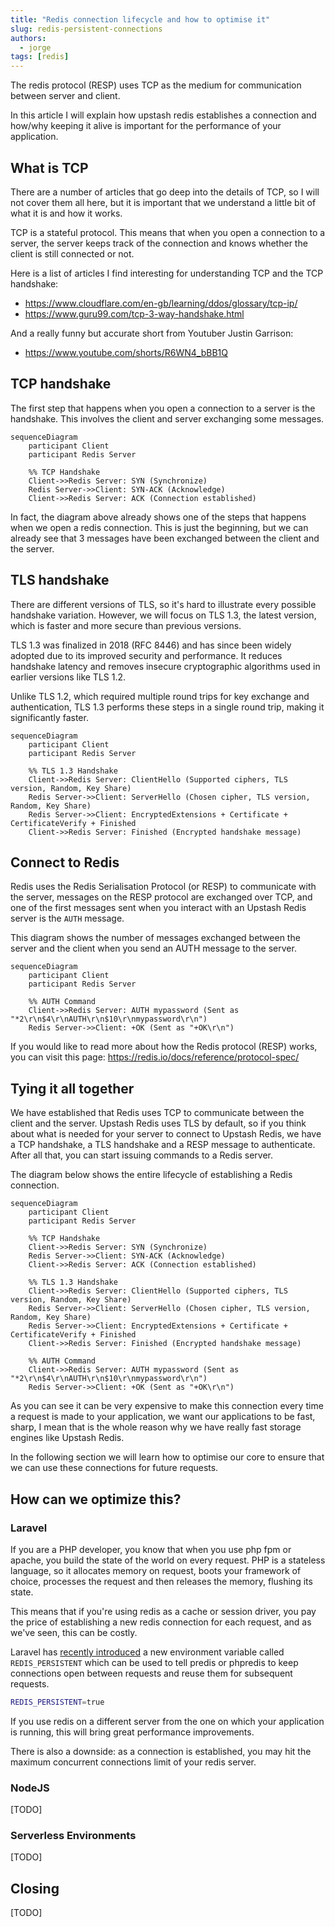 ```yaml
---
title: "Redis connection lifecycle and how to optimise it"
slug: redis-persistent-connections
authors:
  - jorge
tags: [redis]
---
```


The redis protocol (RESP) uses TCP as the medium for communication between server and client.

In this article I will explain how upstash redis establishes a connection and how/why keeping it alive is important for the performance of your application.

## What is TCP

There are a number of articles that go deep into the details of TCP, so I will not cover them all here, but it is important that we understand a little bit of what it is and how it works.

TCP is a stateful protocol. This means that when you open a connection to a server, the server keeps track of the connection and knows whether the client is still connected or not.

Here is a list of articles I find interesting for understanding TCP and the TCP handshake:

- https://www.cloudflare.com/en-gb/learning/ddos/glossary/tcp-ip/
- https://www.guru99.com/tcp-3-way-handshake.html

And a really funny but accurate short from Youtuber Justin Garrison:

- https://www.youtube.com/shorts/R6WN4_bBB1Q

## TCP handshake

The first step that happens when you open a connection to a server is the handshake. This involves the client and server exchanging some messages.

```mermaid
sequenceDiagram
    participant Client
    participant Redis Server

    %% TCP Handshake
    Client->>Redis Server: SYN (Synchronize)
    Redis Server->>Client: SYN-ACK (Acknowledge)
    Client->>Redis Server: ACK (Connection established)
```

In fact, the diagram above already shows one of the steps that happens when we open a redis connection. This is just the beginning, but we can already see that 3 messages have been exchanged between the client and the server.

## TLS handshake

There are different versions of TLS, so it's hard to illustrate every possible handshake variation. However, we will focus on TLS 1.3, the latest version, which is faster and more secure than previous versions.

TLS 1.3 was finalized in 2018 (RFC 8446) and has since been widely adopted due to its improved security and performance. It reduces handshake latency and removes insecure cryptographic algorithms used in earlier versions like TLS 1.2.

Unlike TLS 1.2, which required multiple round trips for key exchange and authentication, TLS 1.3 performs these steps in a single round trip, making it significantly faster.

```mermaid
sequenceDiagram
    participant Client
    participant Redis Server

    %% TLS 1.3 Handshake
    Client->>Redis Server: ClientHello (Supported ciphers, TLS version, Random, Key Share)
    Redis Server->>Client: ServerHello (Chosen cipher, TLS version, Random, Key Share)
    Redis Server->>Client: EncryptedExtensions + Certificate + CertificateVerify + Finished
    Client->>Redis Server: Finished (Encrypted handshake message)
```

## Connect to Redis

Redis uses the Redis Serialisation Protocol (or RESP) to communicate with the server, messages on the RESP protocol are exchanged over TCP, and one of the first messages sent when you interact with an Upstash Redis server is the `AUTH` message.

This diagram shows the number of messages exchanged between the server and the client when you send an AUTH message to the server.

```mermaid
sequenceDiagram
    participant Client
    participant Redis Server

    %% AUTH Command
    Client->>Redis Server: AUTH mypassword (Sent as "*2\r\n$4\r\nAUTH\r\n$10\r\nmypassword\r\n")
    Redis Server->>Client: +OK (Sent as "+OK\r\n")
```

If you would like to read more about how the Redis protocol (RESP) works, you can visit this page: https://redis.io/docs/reference/protocol-spec/

## Tying it all together

We have established that Redis uses TCP to communicate between the client and the server. Upstash Redis uses TLS by default, so if you think about what is needed for your server to connect to Upstash Redis, we have a TCP handshake, a TLS handshake and a RESP message to authenticate. After all that, you can start issuing commands to a Redis server.

The diagram below shows the entire lifecycle of establishing a Redis connection.

```mermaid
sequenceDiagram
    participant Client
    participant Redis Server

    %% TCP Handshake
    Client->>Redis Server: SYN (Synchronize)
    Redis Server->>Client: SYN-ACK (Acknowledge)
    Client->>Redis Server: ACK (Connection established)

    %% TLS 1.3 Handshake
    Client->>Redis Server: ClientHello (Supported ciphers, TLS version, Random, Key Share)
    Redis Server->>Client: ServerHello (Chosen cipher, TLS version, Random, Key Share)
    Redis Server->>Client: EncryptedExtensions + Certificate + CertificateVerify + Finished
    Client->>Redis Server: Finished (Encrypted handshake message)

    %% AUTH Command
    Client->>Redis Server: AUTH mypassword (Sent as "*2\r\n$4\r\nAUTH\r\n$10\r\nmypassword\r\n")
    Redis Server->>Client: +OK (Sent as "+OK\r\n")
```

As you can see it can be very expensive to make this connection every time a request is made to your application, we want our applications to be fast, sharp, I mean that is the whole reason why we have really fast storage engines like Upstash Redis.

In the following section we will learn how to optimise our core to ensure that we can use these connections for future requests.

## How can we optimize this?

### Laravel

If you are a PHP developer, you know that when you use php fpm or apache, you build the state of the world on every request. PHP is a stateless language, so it allocates memory on request, boots your framework of choice, processes the request and then releases the memory, flushing its state.

This means that if you're using redis as a cache or session driver, you pay the price of establishing a new redis connection for each request, and as we've seen, this can be costly.

Laravel has [recently introduced](https://github.com/laravel/laravel/commit/55738c0c4e17e6eeff52f5486293e5f5e6be511c) a new environment variable called `REDIS_PERSISTENT` which can be used to tell predis or phpredis to keep connections open between requests and reuse them for subsequent requests.

```bash
REDIS_PERSISTENT=true
```

If you use redis on a different server from the one on which your application is running, this will bring great performance improvements.

There is also a downside: as a connection is established, you may hit the maximum concurrent connections limit of your redis server.

### NodeJS

[TODO]

### Serverless Environments

[TODO]

## Closing

[TODO]